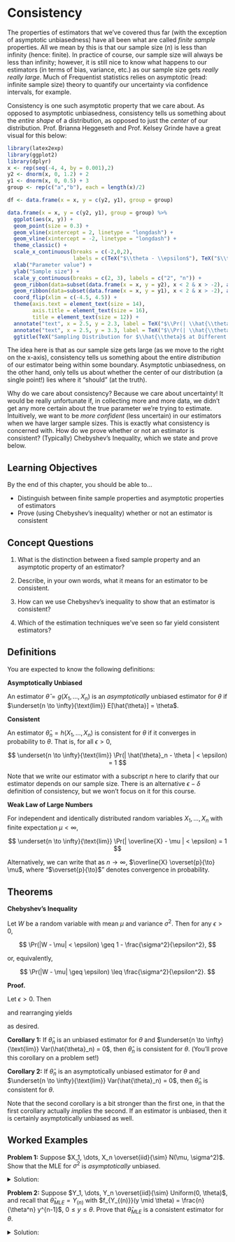 # Consistency

The properties of estimators that we've covered thus far (with the exception of asymptotic unbiasedness) have all been what are called *finite sample* properties. All we mean by this is that our sample size ($n$) is less than infinity (hence: finite). In practice of course, our sample size will always be less than infinity; however, it is still nice to know what happens to our estimators (in terms of bias, variance, etc.) as our sample size gets *really really large*. Much of Frequentist statistics relies on asymptotic (read: infinite sample size) theory to quantify our uncertainty via confidence intervals, for example.

Consistency is one such asymptotic property that we care about. As opposed to asymptotic unbiasedness, consistency tells us something about the *entire shape* of a distribution, as opposed to just the *center* of our distribution. Prof. Brianna Heggeseth and Prof. Kelsey Grinde have a great visual for this below:

```r
library(latex2exp)
library(ggplot2)
library(dplyr)
x <- rep(seq(-4, 4, by = 0.001),2)
y2 <- dnorm(x, 0, 1.2) + 2
y1 <- dnorm(x, 0, 0.5) + 3
group <- rep(c("a","b"), each = length(x)/2)

df <- data.frame(x = x, y = c(y2, y1), group = group)

data.frame(x = x, y = c(y2, y1), group = group) %>%
  ggplot(aes(x, y)) +
  geom_point(size = 0.3) +
  geom_vline(xintercept = 2, linetype = "longdash") +
  geom_vline(xintercept = -2, linetype = "longdash") +
  theme_classic() +
  scale_x_continuous(breaks = c(-2,0,2),
                     labels = c(TeX("$\\theta - \\epsilon$"), TeX("$\\theta$"), TeX("$\\theta + \\epsilon$"))) +
  xlab("Parameter value") +
  ylab("Sample size") +
  scale_y_continuous(breaks = c(2, 3), labels = c("2", "n")) +
  geom_ribbon(data=subset(data.frame(x = x, y = y2), x < 2 & x > -2), aes(x=x, ymax=y), ymin=2, alpha=0.3, fill = "blue") +
  geom_ribbon(data=subset(data.frame(x = x, y = y1), x < 2 & x > -2), aes(x=x, ymax=y), ymin=3, alpha=0.3, fill = "blue") +
  coord_flip(xlim = c(-4.5, 4.5)) +
  theme(axis.text = element_text(size = 14),
        axis.title = element_text(size = 16),
        title = element_text(size = 12)) +
  annotate("text", x = 2.5, y = 2.3, label = TeX("$\\Pr(| \\hat{\\theta}_2 - \\theta | < \\epsilon)$")) +
  annotate("text", x = 2.5, y = 3.3, label = TeX("$\\Pr(| \\hat{\\theta}_n - \\theta | < \\epsilon)$")) +
  ggtitle(TeX("Sampling Distribution for $\\hat{\\theta}$ at Different Sample Sizes"))
```

The idea here is that as our sample size gets large (as we move to the right on the x-axis), consistency tells us something about the entire *distribution* of our estimator being within some boundary. Asymptotic unbiasedness, on the other hand, only tells us about whether the center of our distribution (a single point!) lies where it "should" (at the truth).

Why do we care about consistency? Because we care about uncertainty! It would be really unfortunate if, in collecting more and more data, we didn't get any more certain about the true parameter we're trying to estimate. Intuitively, we want to be *more confident* (less uncertain) in our estimators when we have larger sample sizes. This is exactly what consistency is concerned with. How do we prove whether or not an estimator is consistent? (Typically) Chebyshev's Inequality, which we state and prove below.

## Learning Objectives

By the end of this chapter, you should be able to...

-   Distinguish between finite sample properties and asymptotic properties of estimators
-   Prove (using Chebyshev's inequality) whether or not an estimator is consistent

## Concept Questions

1.  What is the distinction between a fixed sample property and an asymptotic property of an estimator?

2.  Describe, in your own words, what it means for an estimator to be consistent.

3.  How can we use Chebyshev's inequality to show that an estimator is consistent?

4.  Which of the estimation techniques we've seen so far yield consistent estimators?

## Definitions

You are expected to know the following definitions:

**Asymptotically Unbiased**

An estimator $\hat{\theta} = g(X_1, \dots, X_n)$ is an *asymptotically* unbiased estimator for $\theta$ if $\underset{n \to \infty}{\text{lim}} E[\hat{\theta}] = \theta$.

**Consistent**

An estimator $\hat{\theta}_n = h(X_1, \dots, X_n)$ is consistent for $\theta$ if it converges in probability to $\theta$. That is, for all $\epsilon > 0$,

$$
\underset{n \to \infty}{\text{lim}} \Pr(| \hat{\theta}_n - \theta | < \epsilon) = 1
$$

Note that we write our estimator with a subscript $n$ here to clarify that our estimator depends on our sample size. There is an alternative $\epsilon-\delta$ definition of consistency, but we won't focus on it for this course.

**Weak Law of Large Numbers**

For independent and identically distributed random variables $X_1, \dots, X_n$ with finite expectation $\mu < \infty$,

$$
\underset{n \to \infty}{\text{lim}} \Pr(| \overline{X} - \mu | < \epsilon) = 1
$$

Alternatively, we can write that as $n \to \infty$, $\overline{X} \overset{p}{\to} \mu$, where "$\overset{p}{\to}$" denotes convergence in probability.

## Theorems

**Chebyshev's Inequality**

Let $W$ be a random variable with mean $\mu$ and variance $\sigma^2$. Then for any $\epsilon > 0$,

$$
\Pr(|W - \mu| < \epsilon) \geq 1 - \frac{\sigma^2}{\epsilon^2},
$$

or, equivalently,

$$
\Pr(|W - \mu| \geq \epsilon) \leq \frac{\sigma^2}{\epsilon^2}.
$$

**Proof.**

Let $\epsilon > 0$. Then

\begin{align*}
\sigma^2 & = \text{Var}(W) \\
& = \int_{-\infty}^\infty (w-\mu)^2 f_W(w)dw \\
& = \int_{-\infty}^{\mu - \epsilon} (w-\mu)^2 f_W(w)dw + \int_{\mu - \epsilon}^{\mu + \epsilon} (w-\mu)^2 f_W(w)dw + \int_{\mu + \epsilon}^\infty (w-\mu)^2 f_W(w)dw \\
& \ge \int_{-\infty}^{\mu - \epsilon} (w-\mu)^2 f_W(w)dw + 0  + \int_{\mu + \epsilon}^\infty (w-\mu)^2 f_W(w)dw \\
&= \int_{|w-\mu|\ge \epsilon} (w-\mu)^2 f_W(w)dw \\
& \ge \int_{|w-\mu|\ge \epsilon} \epsilon^2 f_W(w)dw \\
& = \epsilon^2 \int_{|w-\mu|\ge \epsilon} f_W(w)dw\\
& = \epsilon^2 P(|W-\mu| \ge \epsilon)
\end{align*}

and rearranging yields

\begin{align*}
\sigma^2 & \geq \epsilon^2 P(|W-\mu| \ge \epsilon) \\
P(|W-\mu| \geq \epsilon) & \leq \frac{\sigma^2}{\epsilon^2}
\end{align*}

as desired.

**Corollary 1:** If $\hat{\theta}_n$ is an unbiased estimator for $\theta$ and $\underset{n \to \infty}{\text{lim}} Var(\hat{\theta}_n) = 0$, then $\hat{\theta}_n$ is consistent for $\theta$. (You'll prove this corollary on a problem set!)

**Corollary 2:** If $\hat{\theta}_n$ is an asymptotically unbiased estimator for $\theta$ and $\underset{n \to \infty}{\text{lim}} Var(\hat{\theta}_n) = 0$, then $\hat{\theta}_n$ is consistent for $\theta$.

Note that the second corollary is a bit stronger than the first one, in that the first corollary actually *implies* the second. If an estimator is unbiased, then it is certainly asymptotically unbiased as well.

## Worked Examples

**Problem 1:** Suppose $X_1, \dots, X_n \overset{iid}{\sim} N(\mu, \sigma^2)$. Show that the MLE for $\sigma^2$ is *asymptotically* unbiased.

<details>

<summary>Solution:</summary>

The MLE for $\sigma^2$ is given by $\frac{1}{n} \sum_{i = 1}^n (X_i - \overline{X})^2$ (see the MLE section of the course notes, worked example problem 2), and has expectation $\left( \frac{n-1}{n} \right)\sigma^2$ (see the Properties section of the course notes, worked example problem 6). To show that this estimator is asymptotically unbiased, note that we have

\begin{align*}
    \underset{n\to \infty}{\text{lim}} E[\hat{\sigma^2}_{MLE}] & = \underset{n\to \infty}{\text{lim}} \left( \frac{n-1}{n} \right) \sigma^2 \\
    & = \left( 1 \right) \sigma^2 \\
    & = \sigma^2
\end{align*}

and therefore, the MLE for $\sigma^2$ is asymptotically unbiased.

</details>

**Problem 2:** Suppose $Y_1, \dots, Y_n \overset{iid}{\sim} Uniform(0, \theta)$, and recall that $\hat{\theta}_{MLE} = Y_{(n)}$ with $f_{Y_{(n)}}(y \mid \theta) = \frac{n}{\theta^n} y^{n-1}$, $0 \leq y \leq \theta$. Prove that $\hat{\theta}_{MLE}$ is a consistent estimator for $\theta$.

<details>

<summary>Solution:</summary>

To prove that $\hat{\theta}_{MLE}$ is consistent, we must first show that $\hat{\theta}_{MLE}$ is (either) unbiased or asymptotically unbiased, and then we must show that the variance of $\hat{\theta}_{MLE}$ tends to zero as $n \to \infty$. To begin, note that

\begin{align*}
    E\left[\hat{\theta}_{MLE}\right] & = \int_{0}^\theta y f_{Y_{(n)}} (y \mid \theta) dy \\
    & = \int_{0}^\theta y \left( \frac{n}{\theta^n} y^{n-1} \right) dy \\
    & = \frac{n}{\theta^n} \int_0^\theta y^n dy \\
    & = \frac{n}{\theta^n} \left( \frac{y^{n + 1}}{n + 1} \bigg|_0^\theta \right) \\
    & = \frac{n}{\theta^n} \left( \frac{\theta^{n + 1}}{n + 1} \right) \\
    & = \left( \frac{n}{n + 1} \right) \theta
\end{align*}

and so $\hat{\theta}_{MLE}$ is biased. It is, however, asymptotically *unbiased*. Note that $\left( \frac{n}{n + 1} \right) \overset{n \to \infty}{\to} 1$, and therefore $E\left[\hat{\theta}_{MLE}\right] \overset{n \to \infty}{\to} \theta$.

All that's left is to show that $Var\left[\hat{\theta}_{MLE}\right] \overset{n \to \infty}{\to} 0$. We can write

\begin{align*}
        E\left[Y_{(n)}^2\right] & = \int_0^\theta y^2 \frac{ny^{n-1}}{\theta^n} dy \\
        & = \frac{n}{\theta^n} \int_0^\theta y^{n + 1} dy \\
        & = \frac{n}{\theta^n} \left( \frac{y^{n + 2}}{n + 2} \bigg|_0^\theta \right) \\
        & = \frac{n}{\theta^n} \left( \frac{\theta^{n + 2}}{n + 2}\right) \\
        & = \left( \frac{n}{n + 2} \right) \theta^2
    \end{align*}

and therefore

\begin{align*}
    \underset{n \to \infty}{\text{lim}} Var\left[\hat{\theta}_{MLE}\right] & = \underset{n \to \infty}{\text{lim}} \left[ E\left[Y_{(n)}^2\right] - E\left[Y_{(n)}\right]^2 \right]\\
    & = \underset{n \to \infty}{\text{lim}} \left[ \left( \frac{n}{n + 2} \right) \theta^2 - \left( \frac{n}{n + 1} \right)^2 \theta^2 \right] \\
    & = \theta^2 \underset{n \to \infty}{\text{lim}} \left[ \left( \frac{n}{n + 2} \right)  - \left( \frac{n}{n + 1} \right)^2\right] \\
    & = \theta^2 \underset{n \to \infty}{\text{lim}} \left[  \frac{n}{n + 2}   - \frac{n^2}{(n + 1)^2} \right] \\
    & = \theta^2 \underset{n \to \infty}{\text{lim}} \left[  \frac{n(n + 1)^2 - n^2 (n + 2)}{(n + 2)(n + 1)^2} \right] \\
    & = \theta^2 \underset{n \to \infty}{\text{lim}} \left[  \frac{n(n^2 + 2n + 1) - n^3 -2n^2}{(n + 2)(n^2 + 2n + 1)} \right] \\
    & = \theta^2 \underset{n \to \infty}{\text{lim}} \left[  \frac{n^3 + 2n^2 + n - n^3 -2n^2}{n^3 + 2n^2 + 2n^2 + 5n + 2} \right] \\
    & = \theta^2 \underset{n \to \infty}{\text{lim}} \left[  \frac{n}{n^3 + 4n^2  + 5n + 2} \right] \\
    & = 0
\end{align*}

where the last term goes to zero because $\frac{n}{n^3} \to 0$ as $n \to \infty$. Therefore, $\hat{\theta}_{MLE}$ is a consistent estimator for $\theta$.

</details>
